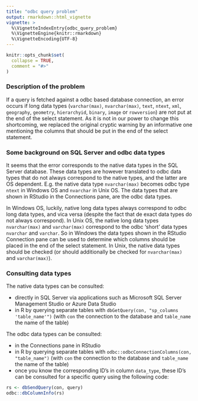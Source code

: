 ```yaml
---
title: "odbc query problem"
output: rmarkdown::html_vignette
vignette: >
  %\VignetteIndexEntry{odbc_query_problem}
  %\VignetteEngine{knitr::rmarkdown}
  %\VignetteEncoding{UTF-8}
---
```


```r
knitr::opts_chunk$set(
  collapse = TRUE,
  comment = "#>"
)
```

### Description of the problem

If a query is fetched against a odbc based database connection, an error occurs if long data types (`varchar(max)`, `nvarchar(max)`, `text`, `ntext`, `xml`, `geography`, `geometry`, `hierarchyid`, `binary`, `image` or `rowversion`) are not put at the end of the select statement. As it is not in our power to change this shortcoming, we replaced the original cryptic warning by an informative one mentioning the columns that should be put in the end of the select statement.

### Some background on SQL Server and odbc data types

It seems that the error corresponds to the native data types in the SQL Server database. These data types are however translated to odbc data types that do not always correspond to the native types, and the latter are OS dependent. E.g. the native data type `nvarchar(max)` becomes odbc type `ntext` in Windows OS and `nvarchar` in Unix OS. The data types that are shown in RStudio in the Connections pane, are the odbc data types.

In Windows OS, luckily, native long data types always correspond to odbc long data types, and vica versa (despite the fact that de exact data types do not always correspond). In Unix OS, the native long data types `nvarchar(max)` and `varchar(max)` correspond to the odbc 'short' data types `nvarchar` and `varchar`. So in Windows the data types shown in the RStudio Connection pane can be used to determine which columns should be placed in the end of the select statement. In Unix, the native data types should be checked (or should additionally be checked for `nvarchar(max)` and `varchar(max)`).

### Consulting data types

The native data types can be consulted:

- directly in SQL Server via applications such as Microsoft SQL Server Management Studio or Azure Data Studio
- in R by querying separate tables with `dbGetQuery(con, "sp_columns 'table_name'")` (with `con` the connection to the database and `table_name` the name of the table)

The odbc data types can be consulted:

- in the Connections pane in RStudio
- in R by querying separate tables with `odbc::odbcConnectionColumns(con, "table_name")` (with `con` the connection to the database and `table_name` the name of the table)
- once you know the corresponding ID's in column `data_type`, these ID's can be consulted for a specific query using the following code:

```r
rs <- dbSendQuery(con, query)
odbc::dbColumnInfo(rs)
```
